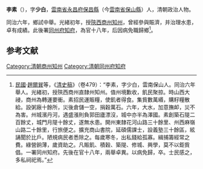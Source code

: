 {{Otheruses|李素|other=同名或類似名的其它條目描述}}
'''李素'''（{{bd|？||1896年|catIdx=}}），字'''少白'''，[[雲南省|雲南省]][[永昌府|永昌府]][[保昌縣|保昌縣]]（今[[雲南省|雲南省]][[保山縣|保山縣]]）人，清朝政治人物。

同治六年，鄉試中舉。光緒初年，授[[陝西|陝西]][[商州|商州]][[知州|知州]]，曾經參與賑濟，并治理水患，卓有成績。此後署[[同州府|同州府]][[知府|知府]]，為官十八年，后因病免職歸鄉<ref>[[中華民國|民國]]·[[趙爾巽|趙爾巽]]等，《[[清史稿|清史稿]]》（卷479）：“李素，字少白，雲南保山人。同治六年舉人。光緒初，授陝西商州直隸州知州。值州境歉收，飢民聚掠。時山西大祲，商州為轉運要衝。素招民運賑糧，使飢者得食。集貲數萬緡，購籽糧散給。設粥廠十餘所，災後倉儲一空，捐穀萬石。六年，大水，加意撫卹，災不為害。州城濱丹河，遇盛漲則負郭田廬漂沒，城中亦半為澤國。素創築石隄二百餘丈，城門月隄十餘丈，遂無水患。開州東隸花河山路三十餘里、州西麻嶺山路二十餘里，行旅便之。擴充商山書院，延碩儒課士，設義塾三十餘區，絃誦聞於比戶。陋規病民者悉除之。每歲寒冬，出私錢給孤寡。緝捕籌經常之費。綠營餉薄，歲資助之。凡賑飢、積穀、築隄、修城、興學，莫不以鉅貲倡。一署同州知府。先後在官十八年，兩舉卓異。以病免歸，卒。士民感之，多私祠祀焉。”</ref>。

==参考文献==
{{reflist}}
{{清朝人物小作品}}
[[Category:清朝商州知州|Category:清朝商州知州]]
[[Category:清朝同州府知府|Category:清朝同州府知府]]